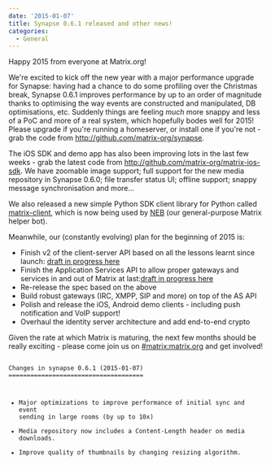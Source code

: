 ```yaml
---
date: '2015-01-07'
title: Synapse 0.6.1 released and other news!
categories:
  - General
---
```


Happy 2015 from everyone at Matrix.org!

We're excited to kick off the new year with a major performance upgrade for Synapse: having had a chance to do some profiling over the Christmas break, Synapse 0.6.1 improves performance by up to an order of magnitude thanks to optimising the way events are constructed and manipulated, DB optimisations, etc.  Suddenly things are feeling *much* more snappy and less of a PoC and more of a real system, which hopefully bodes well for 2015!  Please upgrade if you're running a homeserver, or install one if you're not - grab the code from <a href="http://github.com/matrix-org/synapse">http://github.com/matrix-org/synapse</a>.

The iOS SDK and demo app has also been improving lots in the last few weeks - grab the latest code from <a href="http://github.com/matrix-org/matrix-ios-sdk">http://github.com/matrix-org/matrix-ios-sdk</a>.  We have zoomable image support; full support for the new media repository in Synapse 0.6.0; file transfer status UI; offline support; snappy message synchronisation and more...

We also released a new simple Python SDK client library for Python called <a href="https://pypi.python.org/pypi/matrix-client">matrix-client</a>, which is now being used by <a href="https://github.com/Kegsay/Matrix-NEB">NEB</a> (our general-purpose Matrix helper bot).

Meanwhile, our (constantly evolving) plan for the beginning of 2015 is:
<ul>
	<li>Finish v2 of the client-server API based on all the lessons learnt since launch: <a href="https://github.com/matrix-org/matrix-doc/pull/4">draft in progress here</a></li>	 
        <li>Finish the Application Services API to allow proper gateways and services in and out of Matrix at last:<a href="https://github.com/matrix-org/matrix-doc/pull/5">draft in progress here</a></li>
        <li>Re-release the spec based on the above</li>
        <li>Build robust gateways (IRC, XMPP, SIP and more) on top of the AS API</li>
        <li>Polish and release the iOS, Android demo clients - including push notification and VoIP support!</li>
        <li>Overhaul the identity server architecture and add end-to-end crypto</li>
</ul>

Given the rate at which Matrix is maturing, the next few months should be really exciting - please come join us on <a href="http://matrix.org/beta">#matrix:matrix.org</a> and get involved!

<code>
Changes in synapse 0.6.1 (2015-01-07)
=====================================

 * Major optimizations to improve performance of initial sync and event sending
   in large rooms (by up to 10x)
 * Media repository now includes a Content-Length header on media downloads.
 * Improve quality of thumbnails by changing resizing algorithm.
 
</code>
